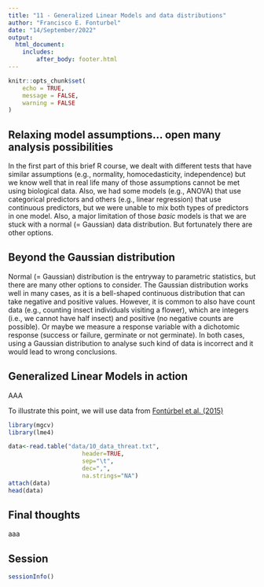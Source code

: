 ```yaml
---
title: "11 - Generalized Linear Models and data distributions"
author: "Francisco E. Fonturbel"
date: "14/September/2022"
output: 
  html_document:
    includes:
        after_body: footer.html
---
```


```r
knitr::opts_chunk$set(
	echo = TRUE,
	message = FALSE,
	warning = FALSE
)
```

## Relaxing model assumptions... open many analysis possibilities

In the first part of this brief R course, we dealt with different tests that have similar assumptions (e.g., normality, homocedasticity, independence) but we know well that in real life many of those assumptions cannot be met using biological data. Also, we had some models (e.g., ANOVA) that use categorical predictors and others (e.g., linear regression) that use continuous predictors, but we were unable to mix both types of predictors in one model. Also, a major limitation of those _basic_ models is that we are stuck with a normal (= Gaussian) data distribution. But fortunately there are other options.

## Beyond the Gaussian distribution

Normal (= Gaussian) distribution is the entryway to parametric statistics, but there are many other options to consider. The Gaussian distribution works well in many cases, as it is a bell-shaped continuous distribution that can take negative and positive values. However, it is common to also have count data (e.g., counting insect individuals visiting a flower), which are integers (i.e., we cannot have half insect) and positive (no negative counts are possible). Or maybe we measure a response variable with a dichotomic response (success or failure, germinate or not germinate). In both cases, using a Gaussian distribution to analyse such kind of data is incorrect and it would lead to wrong conclusions.


## Generalized Linear Models in action

AAA

To illustrate this point, we will use data from [Fontúrbel et al. (2015)](https://www.mdpi.com/882552)

```r
library(mgcv)
library(lme4)

data<-read.table("data/10_data_threat.txt", 
                     header=TRUE, 
                     sep="\t",
                     dec=",",
                     na.strings="NA")
attach(data)
head(data)
```


## Final thoughts

aaa


## Session

```r
sessionInfo()
```